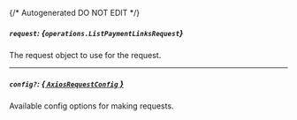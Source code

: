 {/* Autogenerated DO NOT EDIT  */}

##### `request`: *{`operations.ListPaymentLinksRequest`}*
The request object to use for the request.
<Collapsible openLabel={Labels.showProperties} closeLabel={Labels.hideProperties}>
    <ListPaymentLinksRequest/>
</Collapsible>

---
##### `config?`: [*{ `AxiosRequestConfig` }*](https://axios-http.com/docs/req_config)
Available config options for making requests.


